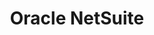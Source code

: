 ---
title: "Oracle NetSuite"
description: "Description of your new file."
sidebarTitle: "NetSuite"
---